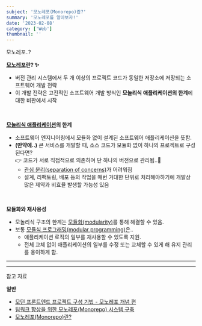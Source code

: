 ```yaml
---
subject: '모노레포(Monorepo)란?'
summary: '모노레포를 알아보자!'
date: '2023-02-08'
category: ['Web']
thumbnail: ''
---
```


<Typography variant="h3" backgroundColor="gray">
  <span>모노레포..?</span>
</Typography>
<br />

**[모노레포](https://en.wikipedia.org/wiki/Monorepo)란? ✨**

- 버전 관리 시스템에서 <Typography color="green" isBold>두 개 이상의 프로젝트 코드가 동일한 저장소에 저장되는</Typography> 소프트웨어 개발 전략
- 이 개발 전략은 고전적인 소프트웨어 개발 방식인 **모놀리식 애플리케이션의 한계**에 대한 비판에서 시작

<br/>

**[모놀리식 애플리케이션](https://en.wikipedia.org/wiki/Monolithic_application)의 한계**

- 소프트웨어 엔지니어링에서 <Typography color="green" isBold>모듈화 없이 설계된 소프트웨어 애플리케이션</Typography>을 뜻함.
- **(만약에..)** 큰 서비스를 개발할 때, 소스 코드가 모듈화 없이 하나의 프로젝트로 구성된다면?  
    👉 코드가 서로 <Typography color="red500" isBold>직접적으로 의존하며 단 하나의 버전으로 관리</Typography>됨..🥲
    - [관심 분리(separation of concerns)](https://ko.wikipedia.org/wiki/%EA%B4%80%EC%8B%AC%EC%82%AC_%EB%B6%84%EB%A6%AC)가 어려워짐
    - 설계, 리팩토링, 배포 등의 작업을 매번 거대한 단위로 처리해야하기에 <Typography color="red500" isBold>개발상 많은 제약과 비효율 발생할 가능성 있음</Typography>

<br />

**모듈화와 재사용성**

- 모놀리식 구조의 한계는 [모듈화(modularity)](https://en.wikipedia.org/wiki/Modularity)를 통해 해결할 수 있음.
- 보통 [모듈식 프로그래밍(modular programming)](https://en.wikipedia.org/wiki/Modular_programming)은..
    - 애플리케이션 로직의 일부를 재사용할 수 있도록 지원.
    - 전체 교체 없이 애플리케이션의 일부를 수정 또는 교체할 수 있게 해 유지 관리를 용이하게 함.



---

---

<Typography backgroundColor="yellow" variant="p" isBold>
  <span>참고 자료</span>
</Typography>

**일반**

- [모던 프론트엔드 프로젝트 구성 기법 - 모노레포 개념 편](https://d2.naver.com/helloworld/0923884)
- [팀워크 향상을 위한 모노레포(Monorepo) 시스템 구축](https://blog.mathpresso.com/팀워크-향상을-위한-모노레포-monorepo-시스템-구축-3ae1b0112f1b)
- [모노레포(Monorepo)란?](https://www.jeje01.me/web/what-is-monorepo/)